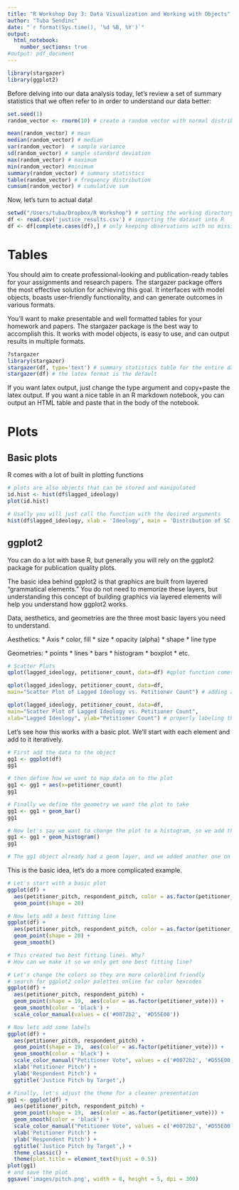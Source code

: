 ```yaml
---
title: "R Workshop Day 3: Data Visualization and Working with Objects"
author: "Tuba Sendinc"
date: "`r format(Sys.time(), '%d %B, %Y')`" 
output: 
  html_notebook:
    number_sections: true
#output: pdf_document
---
```

```r
library(stargazer)
library(ggplot2)
```


Before delving into our data analysis today, let's review a set of summary statistics that we often refer to in order to understand our data better:

```r
set.seed(1)
random_vector <- rnorm(10) # create a random vector with normal distribution

mean(random_vector) # mean 
median(random_vector) # median
var(random_vector)  # sample variance
sd(random_vector) # sample standard deviation
max(random_vector) # maximum
min(random_vector) #minimum
summary(random_vector) # summary statistics
table(random_vector) # frequency distribution
cumsum(random_vector) # cumulative sum
```

Now, let's turn to actual data!
```r
setwd("/Users/tuba/Dropbox/R Workshop") # setting the working directory
df <- read.csv('justice_results.csv') # importing the dataset into R
df <- df[complete.cases(df),] # only keeping observations with no missing values
```

# Tables

You should aim to create professional-looking and publication-ready tables for your assignments and research papers. The stargazer package offers the most effective solution for achieving this goal. It interfaces with model objects, boasts user-friendly functionality, and can generate outcomes in various formats.

You'll want to make presentable and well formatted tables for your homework and papers. The stargazer package is the best way to accomplish this. It works with model objects, is easy to use, and can output results in multiple formats.

```r
?stargazer
library(stargazer)
stargazer(df, type='text') # summary statistics table for the entire dataset in text format
stargazer(df) # the latex format is the default
```

If you want latex output, just change the type argument and copy+paste the latex output. If you want a nice table in an R markdown notebook, you can output an HTML table and paste that in the body of the notebook.

# Plots
## Basic plots

R comes with a lot of built in plotting functions
```r
# plots are also objects that can be stored and manipulated
id.hist <- hist(df$lagged_ideology)
plot(id.hist)

# Usally you will just call the function with the desired arguments
hist(df$lagged_ideology, xlab = 'Ideology', main = 'Distribution of SC Justice Ideology')
```

## ggplot2
You can do a lot with base R, but generally you will rely on the ggplot2 package for publication quality plots.

The basic idea behind ggplot2 is that graphics are built from layered "grammatical elements." You do not need to memorize these layers, but understanding this concept of building graphics via layered elements will help you understand how ggplot2 works. 

Data, aesthetics, and geometries are the three most basic layers you need to understand.

Aesthetics:
* Axis
* color, fill
* size
* opacity (alpha)
* shape
* line type

Geometries:
* points
* lines
* bars
* histogram
* boxplot
* etc.


```r
# Scatter Plots
qplot(lagged_ideology, petitioner_count, data=df) #qplot function comes from ggplot2 package

qplot(lagged_ideology, petitioner_count, data=df,
main="Scatter Plot of Lagged Ideology vs. Petitioner Count") # adding a main title to the graph

qplot(lagged_ideology, petitioner_count, data=df,
main="Scatter Plot of Lagged Ideology vs. Petitioner Count",
xlab="Lagged Ideology", ylab="Petitioner Count") # properly labeling the x and y axes
```

Let's see how this works with a basic plot. We'll start with each element and add to it iteratively.
```r
# First add the data to the object
gg1 <- ggplot(df)
gg1

# then define how we want to map data on to the plot
gg1 <- gg1 + aes(x=petitioner_count)
gg1

# Finally we define the geometry we want the plot to take
gg1 <- gg1 + geom_bar()
gg1

# Now let's say we want to change the plot to a histogram, so we add the geom_histogram to our plot. What went wrong here?
gg1 <- gg1 + geom_histogram()
gg1

# The gg1 object already had a geom layer, and we added another one on top of it rather than replacing it.
```

This is the basic idea, let's do a more complicated example.

```r
# Let's start with a basic plot
ggplot(df) +
  aes(petitioner_pitch, respondent_pitch, color = as.factor(petitioner_vote)) +
  geom_point(shape = 20)
```

```r
# Now lets add a best fitting line
ggplot(df) +
  aes(petitioner_pitch, respondent_pitch, color = as.factor(petitioner_vote)) +
  geom_point(shape = 20) +
  geom_smooth()

# This created two best fitting lines. Why?
# How can we make it so we only get one best fitting line?

```

```r
# Let's change the colors so they are more colorblind friendly
# search for ggplot2 color palettes online for color hexcodes
ggplot(df) +
  aes(petitioner_pitch, respondent_pitch) +
  geom_point(shape = 19,  aes(color = as.factor(petitioner_vote))) +
  geom_smooth(color = 'black') +
  scale_color_manual(values = c('#0072b2', '#D55E00'))
```
```r
# Now lets add some labels
ggplot(df) +
  aes(petitioner_pitch, respondent_pitch) +
  geom_point(shape = 19,  aes(color = as.factor(petitioner_vote))) +
  geom_smooth(color = 'black') +
  scale_color_manual("Petitioner Vote", values = c('#0072b2', '#D55E00'), labels = c('For', 'Against')) +
  xlab('Petitioner Pitch') +
  ylab('Respondent Pitch') +
  ggtitle('Justice Pitch by Target',)
```

```r
# Finally, let's adjust the theme for a cleaner presentation
gg1 <- ggplot(df) +
  aes(petitioner_pitch, respondent_pitch) +
  geom_point(shape = 19,  aes(color = as.factor(petitioner_vote))) +
  geom_smooth(color = 'black') +
  scale_color_manual("Petitioner Vote", values = c('#0072b2', '#D55E00'), labels = c('For', 'Against')) +
  xlab('Petitioner Pitch') +
  ylab('Respondent Pitch') +
  ggtitle('Justice Pitch by Target',) +
  theme_classic() +
  theme(plot.title = element_text(hjust = 0.5)) 
plot(gg1)
# and save the plot
ggsave('images/pitch.png', width = 8, height = 5, dpi = 300)
```

